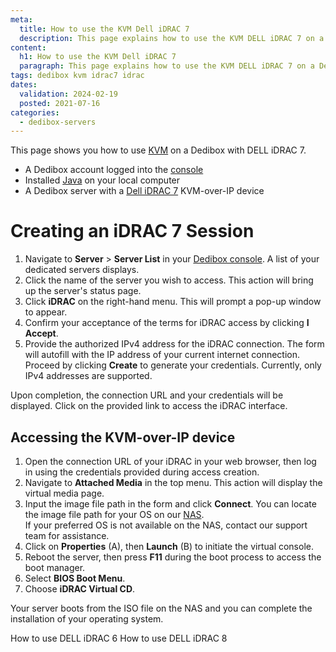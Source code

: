 ```yaml
---
meta:
  title: How to use the KVM Dell iDRAC 7
  description: This page explains how to use the KVM DELL iDRAC 7 on a Dedibox
content:
  h1: How to use the KVM Dell iDRAC 7
  paragraph: This page explains how to use the KVM DELL iDRAC 7 on a Dedibox
tags: dedibox kvm idrac7 idrac 
dates:
  validation: 2024-02-19
  posted: 2021-07-16
categories:
  - dedibox-servers
---
```


This page shows you how to use [KVM](/dedibox/kvm-over-ip/concepts/#kvm-over-ip) on a Dedibox with DELL iDRAC 7.

<Macro id="requirements" />

- A Dedibox account logged into the [console](https://console.online.net)
- Installed [Java](https://www.java.com/en/download/help/download_options.html) on your local computer
- A Dedibox server with a [Dell iDRAC 7](https://www.dell.com/support/manuals/en-us/integrated-dell-remote-access-cntrllr-7-v1.50.50/idrac7ug1.50.50-v1/overview) KVM-over-IP device

# Creating an iDRAC 7 Session

1. Navigate to **Server** > **Server List** in your [Dedibox console](https://console.online.net). A list of your dedicated servers displays.
2. Click the name of the server you wish to access. This action will bring up the server's status page.
3. Click **iDRAC** on the right-hand menu. This will prompt a pop-up window to appear.
   <Lightbox src="scaleway_idrac.webp" alt="" />
4. Confirm your acceptance of the terms for iDRAC access by clicking **I Accept**.
5. Provide the authorized IPv4 address for the iDRAC connection. The form will autofill with the IP address of your current internet connection. Proceed by clicking **Create** to generate your credentials.
   <Message type="note">
     Currently, only IPv4 addresses are supported.
   </Message>

Upon completion, the connection URL and your credentials will be displayed. Click on the provided link to access the iDRAC interface.

## Accessing the KVM-over-IP device

1. Open the connection URL of your iDRAC in your web browser, then log in using the credentials provided during access creation.
2. Navigate to **Attached Media** in the top menu. This action will display the virtual media page.
   <Lightbox src="scaleway_idrac7_dashboard.webp" alt="" />
3. Input the image file path in the form and click **Connect**.
   <Lightbox src="scaleway_idrac7_remote_share.webp" alt="" />
   <Message type="tip">
     You can locate the image file path for your OS on our [NAS](http://virtualmedia.online.net). <br />
     If your preferred OS is not available on the NAS, contact our support team for assistance.
   </Message>
4. Click on **Properties** (A), then **Launch** (B) to initiate the virtual console.
   <Lightbox src="scaleway_idrac7_console.webp" width="" />
5. Reboot the server, then press **F11** during the boot process to access the boot manager.
6. Select **BIOS Boot Menu**.
   <Lightbox src="scaleway_idrac7_bios_boot.webp" width="" />
7. Choose **iDRAC Virtual CD**.
   <Lightbox src="scaleway_idrac7_virtual_cd.webp" width="" />

Your server boots from the ISO file on the NAS and you can complete the installation of your operating system.


<Navigation title="See also">
  <PreviousButton to="/dedibox/kvm-over-ip/how-to/dell-idrac6/">How to use DELL iDRAC 6</PreviousButton>
  <NextButton to="/dedibox/kvm-over-ip/how-to/dell-idrac8/">How to use DELL iDRAC 8</NextButton>
</Navigation>